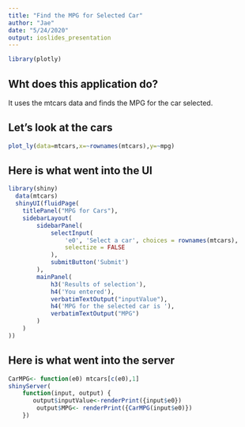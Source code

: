 ```yaml
---
title: "Find the MPG for Selected Car"
author: "Jae"
date: "5/24/2020"
output: ioslides_presentation
---
```


```r
library(plotly)
```

## Wht does this application do?

It uses the mtcars data and finds the MPG for the car selected.


## Let's look at the cars

```r
plot_ly(data=mtcars,x=~rownames(mtcars),y=~mpg)
```


## Here is what went into the UI
```r
library(shiny)
  data(mtcars)
  shinyUI(fluidPage(
    titlePanel("MPG for Cars"),
    sidebarLayout(
        sidebarPanel(
            selectInput(
                'e0', 'Select a car', choices = rownames(mtcars),
                selectize = FALSE
            ),
            submitButton('Submit')
        ),
        mainPanel(
            h3('Results of selection'), 
            h4('You entered'), 
            verbatimTextOutput("inputValue"), 
            h4('MPG for the selected car is '), 
            verbatimTextOutput("MPG")
        )
    )
))
```


## Here is what went into the server
```r
CarMPG<- function(e0) mtcars[c(e0),1]
shinyServer(
    function(input, output) {
       output$inputValue<-renderPrint({input$e0})
        output$MPG<- renderPrint({CarMPG(input$e0)})
    })
    
```
